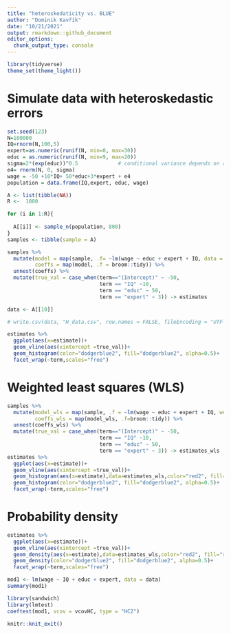 ```yaml
---
title: "heteroskedaticity vs. BLUE"
author: "Dominik Kavřík"
date: "10/21/2021"
output: rmarkdown::github_document
editor_options: 
  chunk_output_type: console
---
```




```r
library(tidyverse)
theme_set(theme_light())
```

# Simulate data with heteroskedastic errors
```r
set.seed(123)
N=100000
IQ=rnorm(N,100,5)
expert=as.numeric(runif(N, min=0, max=30))
educ = as.numeric(runif(N, min=9, max=20))  
sigma=2*(exp(educ))^0.5             # conditional variance depends on regressor 
e4= rnorm(N, 0, sigma)  
wage = -50 +10*IQ+ 50*educ+3*expert + e4       
population = data.frame(IQ,expert, educ, wage)
```


```r
A <- list(tibble(NA))
R <-  1000

for (i in 1:R){
  
  A[[i]] <- sample_n(population, 800)
}
samples <- tibble(sample = A)

samples %>%
  mutate(model = map(sample, .f= ~lm(wage ~ educ + expert + IQ, data = .)),
         coeffs = map(model, .f = broom::tidy)) %>%
  unnest(coeffs) %>% 
  mutate(true_val = case_when(term=="(Intercept)" ~ -50,
                              term == "IQ" ~10,
                              term == "educ" ~ 50,
                              term == "expert" ~ 3)) -> estimates
```


```r
data <- A[[10]]

# write.csv(data, "H_data.csv", row.names = FALSE, fileEncoding = "UTF-8")
```


```r
estimates %>%
  ggplot(aes(x=estimate))+ 
  geom_vline(aes(xintercept =true_val))+
  geom_histogram(color="dodgerblue2", fill="dodgerblue2", alpha=0.5)+
  facet_wrap(~term,scales="free")
```


# Weighted least squares (WLS)
```r
samples %>% 
  mutate(model_wls = map(sample, .f = ~lm(wage ~ educ + expert + IQ, weights =(1/exp(educ)^0.5), data=.)),
         coeffs_wls = map(model_wls, .f=broom::tidy)) %>% 
  unnest(coeffs_wls) %>% 
  mutate(true_val = case_when(term=="(Intercept)" ~ -50,
                              term == "IQ" ~10,
                              term == "educ" ~ 50,
                              term == "expert" ~ 3)) -> estimates_wls
estimates %>%
  ggplot(aes(x=estimate))+ 
  geom_vline(aes(xintercept =true_val))+
  geom_histogram(aes(x=estimate),data=estimates_wls,color="red2", fill="red2", alpha=0.5)+
  geom_histogram(color="dodgerblue2", fill="dodgerblue2", alpha=0.5)+
  facet_wrap(~term,scales="free")
```


# Probability density
```r
estimates %>%
  ggplot(aes(x=estimate))+ 
  geom_vline(aes(xintercept =true_val))+
  geom_density(aes(x=estimate),data=estimates_wls,color="red2", fill="red2", alpha=0.5)+
  geom_density(color="dodgerblue2", fill="dodgerblue2", alpha=0.5)+
  facet_wrap(~term,scales="free")
```


```r
mod1 <- lm(wage ~ IQ + educ + expert, data = data)
summary(mod1)

library(sandwich)
library(lmtest)
coeftest(mod1, vcov = vcovHC, type = "HC2")
```




```r
knitr::knit_exit()
```
